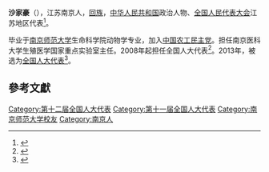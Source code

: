 '''沙家豪'''（{{bd|1959年||}}），江苏南京人，[[回族|回族]]，[[中华人民共和国|中华人民共和国]]政治人物、[[全国人民代表大会|全国人民代表大会]]江苏地区代表<ref>{{cite web|author=新华网|title=第十一届全国人大代表|url=http://news.xinhuanet.com/ziliao/2008-03/03/content_7708230.htm?node=36628|publisher=新华网|accessdate=2014-01-07|archive-date=2014-01-10|archive-url=https://web.archive.org/web/20140110211415/http://news.xinhuanet.com/ziliao/2008-03/03/content_7708230.htm?node=36628|dead-url=no}}</ref>。

毕业于[[南京师范大学|南京师范大学]]生命科学院动物学专业，加入[[中国农工民主党|中国农工民主党]]。担任南京医科大学生殖医学国家重点实验室主任。2008年起担任全国人大代表<ref>{{cite news|title=全国人大代表信息-沙家豪|url= http://210.82.31.1:8084/delegate/viewDelegate.action?dbid=110757|accessdate=2013-04-05|newspaper=全国人大网|archive-url=https://web.archive.org/web/20140321071636/http://www.npc.gov.cn/delegate/viewDelegate.action?dbid=110757|archive-date=2014-03-21|dead-url=yes}}</ref>。2013年，被选为[[全国人大代表|全国人大代表]]<ref>{{cite news|title=全国人大代表信息-沙家豪|url= http://210.82.31.1:8084/delegate/viewDelegate.action?dbid=120735|accessdate=2013-03-28|newspaper=全国人大网|archive-url=https://web.archive.org/web/20140321065656/http://www.npc.gov.cn/delegate/viewDelegate.action?dbid=120735|archive-date=2014-03-21|dead-url=yes}}</ref>。

==參考文獻==
{{reflist}}
{{中国政治人物小作品}}

[[Category:第十二届全国人大代表|Category:第十二届全国人大代表]]
[[Category:第十一届全国人大代表|Category:第十一届全国人大代表]]
[[Category:南京师范大学校友|Category:南京师范大学校友]]
[[Category:南京人|Category:南京人]]